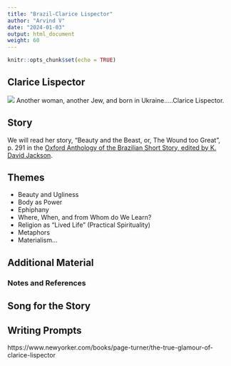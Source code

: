 ```yaml
---
title: "Brazil-Clarice Lispector"
author: "Arvind V"
date: "2024-01-03"
output: html_document
weight: 60
---
```


```r
knitr::opts_chunk$set(echo = TRUE)
```

## Clarice Lispector
![](lossy-page1-682px-Clarice_Lispector,_1972.tif.jpg)
Another woman, another Jew, and born in Ukraine.....Clarice Lispector.

## Story

We will read her story, "Beauty and the Beast, or, The Wound too Great", p. 291 in the [Oxford Anthology of the Brazilian Short Story, edited by K. David Jackson](Oxford Anthology of the Brazilian Short St - Jackson, K. David.pdf). 

## Themes
- Beauty and Ugliness
- Body as Power
- Ephiphany
- Where, When, and from Whom do We Learn?
- Religion as "Lived Life" (Practical Spirituality)
- Metaphors
- Materialism...

## Additional Material


### Notes and References 


## Song for the Story


## Writing Prompts


https://www.newyorker.com/books/page-turner/the-true-glamour-of-clarice-lispector


